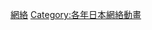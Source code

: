 {{cat year nav 
| year = 2006
| cat = 日本網路動畫
| sortkey = 日本網路動畫
| article = 日本網路動畫
| in =  
}}

[[Category:2006年日本動畫作品|網絡]]
[[Category:各年日本網絡動畫|Category:各年日本網絡動畫]]